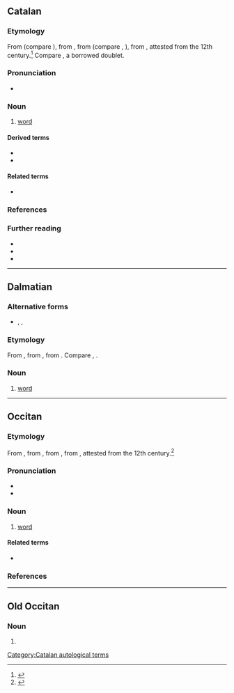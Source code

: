 ==Catalan==

===Etymology===
From {{inh|ca|pro|paraulla}} (compare {{cog|oc|paraula}}), from {{inh|ca|LL.|-}}, from {{inh|ca|la|parabola||comparison; later, speech}} (compare {{cog|fr|parole}}, {{cog|es|palabra}}), from {{der|ca|grc|παραβολή}}, attested from the 12th century.<ref>{{R:GDLC}}</ref> Compare {{doublet|ca|notext=1|paràbola}}, a borrowed doublet.

===Pronunciation===
* {{ca-IPA}}

===Noun===
{{ca-noun|f}}

# [[word]]
#: {{syn|ca|mot}}

====Derived terms====
* {{l|ca|donar la paraula}}
* {{l|ca|joc de paraules}}

====Related terms====
* {{l|ca|parlar}}

===References===
<references/>

===Further reading===
* {{R:IEC2}}
* {{R:DNV}}
* {{R:DCVB}}

[[Category:Catalan autological terms]]

----

==Dalmatian==

===Alternative forms===
* {{l|dlm|palaura}}, {{l|dlm|paraura}}, {{l|dlm|palaula}}

===Etymology===
From {{inh|dlm|LL.|-}}, from {{inh|dlm|la|parabola}}, from {{der|dlm|grc|παραβολή||comparison; parable}}. Compare {{cog|es|palabra}}, {{cog|it|parola}}.

===Noun===
{{head|dlm|noun|g=f}}

# [[word]]

----

==Occitan==

===Etymology===
From {{inh|oc|pro|paraulla}}, from {{inh|oc|LL.|-}}, from {{inh|oc|la|parabola}}, from {{der|oc|grc|παραβολή}}, attested from the 12th century.<ref>{{R:DGLO|433}}</ref>

===Pronunciation===
* {{IPA|oc|/paˈɾawlo/}}
* {{audio|oc|LL-Q14185 (oci)-Davidgrosclaude-paraula.wav|Audio (Béarn)}}

===Noun===
{{oc-noun|f}}

# [[word]]

====Related terms====
* {{l|oc|parlar}}

===References===
<references/>

----

==Old Occitan==

===Noun===
{{pro-noun|f}}

# {{alternative form of|pro|paraulla}}